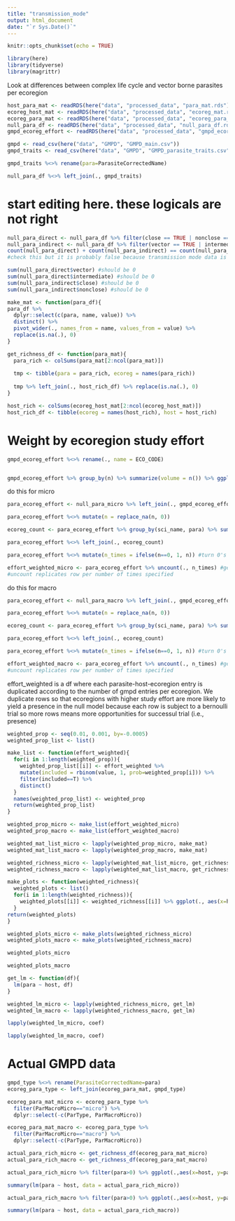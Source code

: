 ```yaml
---
title: "transmission_mode"
output: html_document
date: "`r Sys.Date()`"
---
```


```r
knitr::opts_chunk$set(echo = TRUE)
```

```r
library(here)
library(tidyverse)
library(magrittr)
```


Look at differences between complex life cycle and vector borne parasites per ecoregion



```r
host_para_mat <- readRDS(here("data", "processed_data", "para_mat.rds"))
ecoreg_host_mat <- readRDS(here("data", "processed_data", "ecoreg_mat.rds"))
ecoreg_para_mat <- readRDS(here("data", "processed_data", "ecoreg_para_mat.rds"))
null_para_df <- readRDS(here("data", "processed_data", "null_para_df.rds"))
gmpd_ecoreg_effort <- readRDS(here("data", "processed_data", "gmpd_ecoreg_effort.rds"))

gmpd <- read_csv(here("data", "GMPD", "GMPD_main.csv"))
gmpd_traits <- read_csv(here("data", "GMPD", "GMPD_parasite_traits.csv"))
```
```r
gmpd_traits %<>% rename(para=ParasiteCorrectedName)
```


```r
null_para_df %<>% left_join(., gmpd_traits)
```


# start editing here. these logicals are not right

```r
null_para_direct <- null_para_df %>% filter(close == TRUE | nonclose == TRUE)
null_para_indirect <- null_para_df %>% filter(vector == TRUE | intermediate == TRUE)
count(null_para_direct) + count(null_para_indirect) == count(null_para_df) #test
#check this but it is probably false because transmission mode data is not available for every parasite

sum(null_para_direct$vector) #should be 0
sum(null_para_direct$intermediate) #should be 0
sum(null_para_indirect$close) #should be 0
sum(null_para_indirect$nonclose) #should be 0
```

```r
make_mat <- function(para_df){
para_df %>% 
  dplyr::select(c(para, name, value)) %>% 
  distinct() %>% 
  pivot_wider(., names_from = name, values_from = value) %>%
  replace(is.na(.), 0)
}
```


```r
get_richness_df <- function(para_mat){
  para_rich <- colSums(para_mat[2:ncol(para_mat)])
  
  tmp <- tibble(para = para_rich, ecoreg = names(para_rich))
  
  tmp %>% left_join(., host_rich_df) %>% replace(is.na(.), 0)
}
```

```r
host_rich <- colSums(ecoreg_host_mat[2:ncol(ecoreg_host_mat)])
host_rich_df <- tibble(ecoreg = names(host_rich), host = host_rich)
```




# Weight by ecoregion study effort


```r
gmpd_ecoreg_effort %<>% rename(., name = ECO_CODE)


gmpd_ecoreg_effort %>% group_by(n) %>% summarize(volume = n()) %>% ggplot(., aes(x=volume)) + geom_histogram(binwidth = 1)
```

do this for micro
```r
para_ecoreg_effort <- null_para_micro %>% left_join(., gmpd_ecoreg_effort) 

para_ecoreg_effort %<>% mutate(n = replace_na(n, 0))

ecoreg_count <- para_ecoreg_effort %>% group_by(sci_name, para) %>% summarize(ecoreg_count = n()) %>% ungroup()

para_ecoreg_effort %<>% left_join(., ecoreg_count)

para_ecoreg_effort %<>% mutate(n_times = ifelse(n==0, 1, n)) #turn 0's into 1's for replicate count

effort_weighted_micro <- para_ecoreg_effort %>% uncount(., n_times) #generate row per citation from ecoreg_count
#uncount replicates row per number of times specified
```

do this for macro
```r
para_ecoreg_effort <- null_para_macro %>% left_join(., gmpd_ecoreg_effort) 

para_ecoreg_effort %<>% mutate(n = replace_na(n, 0))

ecoreg_count <- para_ecoreg_effort %>% group_by(sci_name, para) %>% summarize(ecoreg_count = n()) %>% ungroup()

para_ecoreg_effort %<>% left_join(., ecoreg_count)

para_ecoreg_effort %<>% mutate(n_times = ifelse(n==0, 1, n)) #turn 0's into 1's for replicate count

effort_weighted_macro <- para_ecoreg_effort %>% uncount(., n_times) #generate row per citation from ecoreg_count
#uncount replicates row per number of times specified
```

effort_weighted is a df where each parasite-host-ecoregion entry is duplicated according to the number of gmpd entries per ecoregion. We duplicate rows so that ecoregions with higher study effort are more likely to yield a presence in the null model because each row is subject to a bernoulli trial so more rows means more opportunities for successul trial (i.e., presence)
```r
weighted_prop <- seq(0.01, 0.001, by=-0.0005)
weighted_prop_list <- list()

make_list <- function(effort_weighted){
  for(i in 1:length(weighted_prop)){
    weighted_prop_list[[i]] <- effort_weighted %>% 
    mutate(included = rbinom(value, 1, prob=weighted_prop[i])) %>% 
    filter(included==T) %>%
    distinct()
  }
  names(weighted_prop_list) <- weighted_prop
  return(weighted_prop_list)
}

weighted_prop_micro <- make_list(effort_weighted_micro)
weighted_prop_macro <- make_list(effort_weighted_macro)


```

```r
weighted_mat_list_micro <- lapply(weighted_prop_micro, make_mat)
weighted_mat_list_macro <- lapply(weighted_prop_macro, make_mat)

weighted_richness_micro <- lapply(weighted_mat_list_micro, get_richness_df)
weighted_richness_macro <- lapply(weighted_mat_list_macro, get_richness_df)  

make_plots <- function(weighted_richness){
  weighted_plots <- list()
  for(i in 1:length(weighted_richness)){
    weighted_plots[[i]] <- weighted_richness[[i]] %>% ggplot(., aes(x=host, y=para)) + geom_point() + geom_smooth(method = "lm") + labs(title = names(weighted_richness[i])) + xlim(0,65) + ylim(0,270)
  }
return(weighted_plots)
}

weighted_plots_micro <- make_plots(weighted_richness_micro)
weighted_plots_macro <- make_plots(weighted_richness_macro)
```

```r
weighted_plots_micro
```

```r
weighted_plots_macro
```

```r
get_lm <- function(df){
  lm(para ~ host, df)
}
```


```r
weighted_lm_micro <- lapply(weighted_richness_micro, get_lm)
weighted_lm_macro <- lapply(weighted_richness_macro, get_lm)
```


```r
lapply(weighted_lm_micro, coef)
```

```r
lapply(weighted_lm_macro, coef)
```


# Actual GMPD data


```r
gmpd_type %<>% rename(ParasiteCorrectedName=para)
ecoreg_para_type <- left_join(ecoreg_para_mat, gmpd_type)

ecoreg_para_mat_micro <- ecoreg_para_type %>% 
  filter(ParMacroMicro=="micro") %>% 
  dplyr::select(-c(ParType, ParMacroMicro))

ecoreg_para_mat_macro <- ecoreg_para_type %>% 
  filter(ParMacroMicro=="macro") %>% 
  dplyr::select(-c(ParType, ParMacroMicro))

actual_para_rich_micro <- get_richness_df(ecoreg_para_mat_micro)
actual_para_rich_macro <- get_richness_df(ecoreg_para_mat_macro)
```




```r
actual_para_rich_micro %>% filter(para>0) %>% ggplot(.,aes(x=host, y=para)) + geom_point() + geom_smooth(method="lm") + labs(title = "GMPD microparasites")

summary(lm(para ~ host, data = actual_para_rich_micro))
```

```r
actual_para_rich_macro %>% filter(para>0) %>% ggplot(.,aes(x=host, y=para)) + geom_point() + geom_smooth(method="lm") + labs(title = "GMPD macroparasites")

summary(lm(para ~ host, data = actual_para_rich_macro))
```

